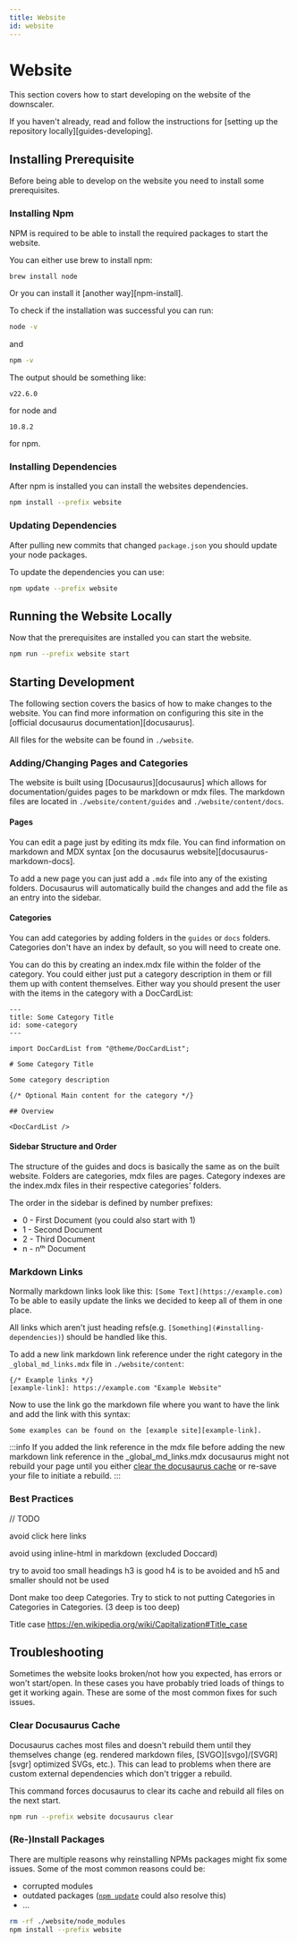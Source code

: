 ```yaml
---
title: Website
id: website
---
```


# Website

This section covers how to start developing on the website of the downscaler.

If you haven't already, read and follow the instructions for [setting up the repository locally][guides-developing].

## Installing Prerequisite

Before being able to develop on the website you need to install some prerequisites.

### Installing Npm

NPM is required to be able to install the required packages to start the website.

You can either use brew to install npm:

```bash
brew install node
```

Or you can install it [another way][npm-install].

To check if the installation was successful you can run:

```bash
node -v
```

and

```bash
npm -v
```

The output should be something like:

```text
v22.6.0
```

for node and

```text
10.8.2
```

for npm.

### Installing Dependencies

After npm is installed you can install the websites dependencies.

```bash
npm install --prefix website
```

### Updating Dependencies

After pulling new commits that changed `package.json` you should update your node packages.

To update the dependencies you can use:

```bash
npm update --prefix website
```

## Running the Website Locally

Now that the prerequisites are installed you can start the website.

```bash
npm run --prefix website start
```

## Starting Development

The following section covers the basics of how to make changes to the website.
You can find more information on configuring this site in the [official docusaurus documentation][docusaurus].

All files for the website can be found in `./website`.

### Adding/Changing Pages and Categories

The website is built using [Docusaurus][docusaurus] which allows for documentation/guides pages to be markdown or mdx files.
The markdown files are located in `./website/content/guides` and `./website/content/docs`.

#### Pages

You can edit a page just by editing its mdx file.
You can find information on markdown and MDX syntax [on the docusaurus website][docusaurus-markdown-docs].

To add a new page you can just add a `.mdx` file into any of the existing folders.
Docusaurus will automatically build the changes and add the file as an entry into the sidebar.

#### Categories

You can add categories by adding folders in the `guides` or `docs` folders.
Categories don't have an index by default, so you will need to create one.

You can do this by creating an index.mdx file within the folder of the category.
You could either just put a category description in them or fill them up with content themselves.
Either way you should present the user with the items in the category with a DocCardList:

```mdx title="index.mdx" showLineNumbers
---
title: Some Category Title
id: some-category
---

import DocCardList from "@theme/DocCardList";

# Some Category Title

Some category description

{/* Optional Main content for the category */}

## Overview

<DocCardList />
```

#### Sidebar Structure and Order

The structure of the guides and docs is basically the same as on the built website.
Folders are categories, mdx files are pages.
Category indexes are the index.mdx files in their respective categories' folders.

The order in the sidebar is defined by number prefixes:

- 0 - First Document (you could also start with 1)
- 1 - Second Document
- 2 - Third Document
- n - nᵗʰ Document

### Markdown Links

Normally markdown links look like this: `[Some Text](https://example.com)`
To be able to easily update the links we decided to keep all of them in one place.

All links which aren't just heading refs(e.g. `[Something](#installing-dependencies)`)
should be handled like this.

To add a new link markdown link reference under the right category in the `_global_md_links.mdx` file in `./website/content`:

```mdx title="website/content/_global_md_links.mdx"
{/* Example links */}
[example-link]: https://example.com "Example Website"
```

Now to use the link go the markdown file where you want to have the link and add the link with this syntax:

```mdx
Some examples can be found on the [example site][example-link].
```

:::info
If you added the link reference in the mdx file
before adding the new markdown link reference in the \_global_md_links.mdx
docusaurus might not rebuild your page until you either
[clear the docusaurus cache](#clear-docusaurus-cache)
or re-save your file to initiate a rebuild.
:::

### Best Practices

// TODO

avoid click here links

avoid using inline-html in markdown (excluded Doccard)

try to avoid too small headings h3 is good h4 is to be avoided and h5 and smaller should not be used

Dont make too deep Categories. Try to stick to not putting Categories in Categories in Categories. (3 deep is too deep)

Title case https://en.wikipedia.org/wiki/Capitalization#Title_case

## Troubleshooting

Sometimes the website looks broken/not how you expected, has errors or won't start/open.
In these cases you have probably tried loads of things to get it working again.
These are some of the most common fixes for such issues.

### Clear Docusaurus Cache

Docusaurus caches most files and doesn't rebuild them until they themselves change (eg. rendered markdown files, [SVGO][svgo]/[SVGR][svgr] optimized SVGs, etc.).
This can lead to problems when there are custom external dependencies which don't trigger a rebuild.

This command forces docusaurus to clear its cache and rebuild all files on the next start.

```bash
npm run --prefix website docusaurus clear
```

### (Re-)Install Packages

There are multiple reasons why reinstalling NPMs packages might fix some issues.
Some of the most common reasons could be:

- corrupted modules
- outdated packages ([`npm update`](#updating-dependencies) could also resolve this)
- ...

```bash
rm -rf ./website/node_modules
npm install --prefix website
```
